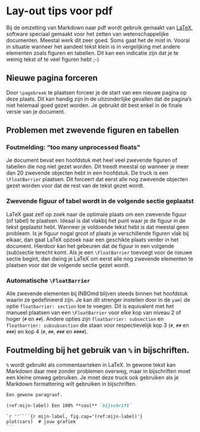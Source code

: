 # Lay-out tips voor pdf

Bij de omzetting van Markdown naar pdf wordt gebruik gemaakt van [LaTeX](https://nl.wikipedia.org/wiki/LaTeX), software speciaal gemaakt voor het zetten van wetenschappelijke documenten. Meestal werk dit zeer goed. Soms gaat het de mist in. Vooral in situatie wanneer het aandeel tekst klein is in vergelijking met andere elementen zoals figuren en tabellen. Dit kan een indicatie zijn dat je te weinig tekst of te veel figuren hebt ;-)

## Nieuwe pagina forceren

Door `\pagebreak` te plaatsen forceer je de start van een nieuwe pagina op deze plaats. Dit kan handig zijn in de uitzonderlijke gevallen dat de pagina's niet helemaal goed gezet worden. Je gebruikt dit best enkel in de finale versie van je document.

## Problemen met zwevende figuren en tabellen

### Foutmelding: "too many unprocessed floats"

Je document bevat een hoofdstuk met heel veel zwevende figuren of tabellen die nog niet gezet worden. Dit treedt meestal op wanneer je meer dan 20 zwevende objecten hebt in een hoofdstuk. De truck is een `\FloatBarrier` plaatsen. Dit forceert dat eerst alle nog zwevende objecten gezet worden voor dat de rest van de tekst gezet wordt. 

### Zwevende figuur of tabel wordt in de volgende sectie geplaatst

LaTeX gaat zelf op zoek naar de optimale plaats om een zwevende figuur (of tabel) te plaatsen. Ideaal is dat vlakbij het punt waar je de figuur in de tekst geplaatst hebt. Wanneer je voldoende tekst hebt is dat meestal geen probleem. Is je figuur nogal groot of plaats je verschillende figuren vlak bij elkaar, dan gaat LaTeX opzoek naar een geschikte plaats verder in het document. Hierdoor kan het gebeuren dat de figuur in een volgende (sub)sectie terecht komt. Als je een `\FloatBarrier` toevoegt voor de nieuwe sectie begint, dan dwing je LaTeX om eerst alle nog zwevende elementen te plaatsen voor dat de volgende sectie gezet wordt.

### Automatische `\FloatBarrier`

Alle zwevende elementen bij INBOmd blijven steeds binnen het hoofdstuk waarin ze gedefinieerd zijn. Je kan dit strenger instellen door in de `yaml` de optie `floatbarrier: section` toe te voegen. Dit is equivalent met het manueel plaatsen van een  `\FloatBarrier` voor elke kop van niveau 2 of hoger (`#` en `##`). Andere opties zijn `floatbarrier: subsection` en `floatbarrier: subsubsection` die staan voor respectievelijk kop 3 (`#`, `##` en `###`) en kop 4 (`#`, `##`, `###` en `####`).

## Foutmelding bij het gebruik van `%` in bijschriften.

`%` wordt gebruikt als commentaarteken in LaTeX. In gewone tekst kan Markdown daar mee zonder problemen overweg, maar in bijschriften moet een kleine omweg gebruiken. Je moet deze truck ook gebruiken als je Markdown formattering wilt gebruiken in bijschriften.

````markdown
Een gewone paragraaf.

(ref:mijn-label) Een 100% **cool** `bijschrift`

`r ''````{r mijn-label, fig.cap='(ref:mijn-label)'}
plot(cars)  # jouw grafiek
```
````
